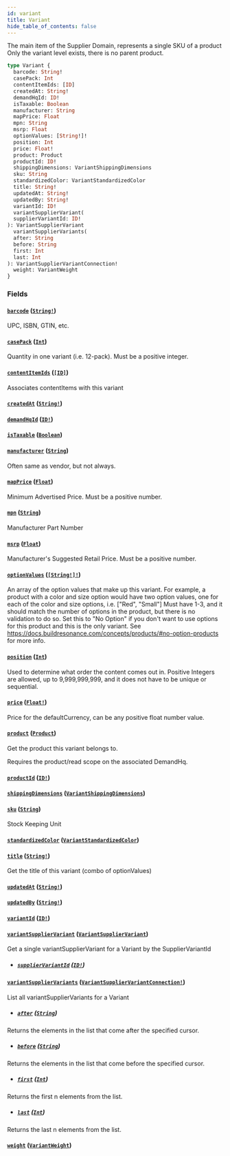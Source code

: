 ```yaml
---
id: variant
title: Variant
hide_table_of_contents: false
---
```



The main item of the Supplier Domain, represents a single SKU of a product
Only the variant level exists, there is no parent product.

```graphql
type Variant {
  barcode: String!
  casePack: Int
  contentItemIds: [ID]
  createdAt: String!
  demandHqId: ID!
  isTaxable: Boolean
  manufacturer: String
  mapPrice: Float
  mpn: String
  msrp: Float
  optionValues: [String!]!
  position: Int
  price: Float!
  product: Product
  productId: ID!
  shippingDimensions: VariantShippingDimensions
  sku: String
  standardizedColor: VariantStandardizedColor
  title: String!
  updatedAt: String!
  updatedBy: String!
  variantId: ID!
  variantSupplierVariant(
  supplierVariantId: ID!
): VariantSupplierVariant
  variantSupplierVariants(
  after: String
  before: String
  first: Int
  last: Int
): VariantSupplierVariantConnection!
  weight: VariantWeight
}
```


### Fields

#### [`barcode`](#) ([`String!`](/developers/demandhq-apis/demand-api/graphql/reference/scalars/string))

UPC, ISBN, GTIN, etc.


#### [`casePack`](#) ([`Int`](/developers/demandhq-apis/demand-api/graphql/reference/scalars/int))

Quantity in one variant (i.e. 12-pack). Must be a positive integer.


#### [`contentItemIds`](#) ([`[ID]`](/developers/demandhq-apis/demand-api/graphql/reference/scalars/id))

Associates contentItems with this variant


#### [`createdAt`](#) ([`String!`](/developers/demandhq-apis/demand-api/graphql/reference/scalars/string))




#### [`demandHqId`](#) ([`ID!`](/developers/demandhq-apis/demand-api/graphql/reference/scalars/id))




#### [`isTaxable`](#) ([`Boolean`](/developers/demandhq-apis/demand-api/graphql/reference/scalars/boolean))




#### [`manufacturer`](#) ([`String`](/developers/demandhq-apis/demand-api/graphql/reference/scalars/string))

Often same as vendor, but not always.


#### [`mapPrice`](#) ([`Float`](/developers/demandhq-apis/demand-api/graphql/reference/scalars/float))

Minimum Advertised Price. Must be a positive number.


#### [`mpn`](#) ([`String`](/developers/demandhq-apis/demand-api/graphql/reference/scalars/string))

Manufacturer Part Number


#### [`msrp`](#) ([`Float`](/developers/demandhq-apis/demand-api/graphql/reference/scalars/float))

Manufacturer's Suggested Retail Price. Must be a positive number.


#### [`optionValues`](#) ([`[String!]!`](/developers/demandhq-apis/demand-api/graphql/reference/scalars/string))

An array of the option values that make up this variant.
For example, a product with a color and size option would have two option values,
one for each of the color and size options, i.e. ["Red", "Small"]
Must have 1-3, and it should match the number of options in the product, but there is no validation to do so.
Set this to "No Option" if you don't want to use options for this product and this is the only variant.
See https://docs.buildresonance.com/concepts/products/#no-option-products for more info.


#### [`position`](#) ([`Int`](/developers/demandhq-apis/demand-api/graphql/reference/scalars/int))

Used to determine what order the content comes out in.
Positive Integers are allowed, up to 9,999,999,999, and it does not have to be unique or sequential.


#### [`price`](#) ([`Float!`](/developers/demandhq-apis/demand-api/graphql/reference/scalars/float))

Price for the defaultCurrency, can be any positive float number value.


#### [`product`](#) ([`Product`](/developers/demandhq-apis/demand-api/graphql/reference/objects/product))

Get the product this variant belongs to.
            
Requires the product/read scope on the associated DemandHq.


#### [`productId`](#) ([`ID!`](/developers/demandhq-apis/demand-api/graphql/reference/scalars/id))




#### [`shippingDimensions`](#) ([`VariantShippingDimensions`](/developers/demandhq-apis/demand-api/graphql/reference/objects/variant-shipping-dimensions))




#### [`sku`](#) ([`String`](/developers/demandhq-apis/demand-api/graphql/reference/scalars/string))

Stock Keeping Unit


#### [`standardizedColor`](#) ([`VariantStandardizedColor`](/developers/demandhq-apis/demand-api/graphql/reference/enums/variant-standardized-color))




#### [`title`](#) ([`String!`](/developers/demandhq-apis/demand-api/graphql/reference/scalars/string))

Get the title of this variant (combo of optionValues)


#### [`updatedAt`](#) ([`String!`](/developers/demandhq-apis/demand-api/graphql/reference/scalars/string))




#### [`updatedBy`](#) ([`String!`](/developers/demandhq-apis/demand-api/graphql/reference/scalars/string))




#### [`variantId`](#) ([`ID!`](/developers/demandhq-apis/demand-api/graphql/reference/scalars/id))




#### [`variantSupplierVariant`](#) ([`VariantSupplierVariant`](/developers/demandhq-apis/demand-api/graphql/reference/objects/variant-supplier-variant))

Get a single variantSupplierVariant for a Variant by the SupplierVariantId
- ##### [`supplierVariantId`](#) ([`ID!`](/developers/demandhq-apis/demand-api/graphql/reference/scalars/id))




#### [`variantSupplierVariants`](#) ([`VariantSupplierVariantConnection!`](/developers/demandhq-apis/demand-api/graphql/reference/objects/variant-supplier-variant-connection))

List all variantSupplierVariants for a Variant
- ##### [`after`](#) ([`String`](/developers/demandhq-apis/demand-api/graphql/reference/scalars/string))

Returns the elements in the list that come after the specified cursor.


- ##### [`before`](#) ([`String`](/developers/demandhq-apis/demand-api/graphql/reference/scalars/string))

Returns the elements in the list that come before the specified cursor.


- ##### [`first`](#) ([`Int`](/developers/demandhq-apis/demand-api/graphql/reference/scalars/int))

Returns the first n elements from the list.


- ##### [`last`](#) ([`Int`](/developers/demandhq-apis/demand-api/graphql/reference/scalars/int))

Returns the last n elements from the list.


#### [`weight`](#) ([`VariantWeight`](/developers/demandhq-apis/demand-api/graphql/reference/objects/variant-weight))






